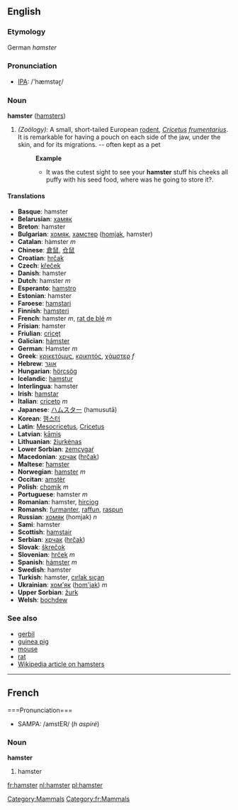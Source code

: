 ==English==
===Etymology===
German ''hamster''

=== Pronunciation ===
*[[w:IPA|IPA]]: /'hæmstəɽ/

=== Noun ===
'''hamster''' ([[hamsters]])

#''(Zoölogy):'' A small, short-tailed European [[rodent]], ''[[Cricetus]] [[frumentarius]]''. It is remarkable for having a pouch on each side of the jaw, under the skin, and for its migrations. -- often kept as a pet 
#:'''Example'''
#:*It was the cutest sight to see your '''hamster''' stuff his cheeks all puffy with his seed food, where was he going to store it?.

==== Translations ====
*'''Basque''': hamster
*'''Belarusian''': [[хамяк]]
*'''Breton''': hamster
*'''Bulgarian''': [[хомяк]], [[хамстер]] ([[homjak]], hamster)
*'''Catalan''': hàmster ''m''
*'''Chinese''': [[倉鼠]], [[仓鼠]]
*'''Croatian''': [[hrčak]]
*'''Czech''': [[křeček]]
*'''Danish''': hamster
*'''Dutch''': hamster ''m''
*'''Esperanto''': [[hamstro]]
*'''Estonian''': hamster
*'''Faroese''': [[hamstari]]
*'''Finnish''': [[hamsteri]]
*'''French''': hamster ''m'', [[rat de blé]] ''m''
*'''Frisian''': hamster
*'''Friulian''': [[cricęt]]
*'''Galician''': [[hámster]]
*'''German''': Hamster ''m''
*'''Greek''': [[κρικετόμυς]], [[κρικητός]], [[χάμστερ]] ''f''
*'''Hebrew''': [[אוגר]]
*'''Hungarian''': [[hörcsög]]
*'''Icelandic''': [[hamstur]]
*'''Interlingua''': hamster
*'''Irish''': [[hamstar]]
*'''Italian''': [[criceto]] ''m''
*'''Japanese''': [[ハムスター]] (hamusutā)
*'''Korean''': [[햄스터]]
*'''Latin''': [[Mesocricetus]], [[Cricetus]]<!-- move if these are scientific names only -->
*'''Latvian''': [[kāmis]]
*'''Lithuanian''': [[žiurkėnas]]
*'''Lower Sorbian''': [[zemcygaŕ]]
*'''Macedonian''': [[хрчак]] ([[hrčak]])
*'''Maltese''': [[ħamster]]
*'''Norwegian''': [[hamster]] ''m''
*'''Occitan''': [[amstèr]]
*'''Polish''': [[chomik]] ''m''
*'''Portuguese''': hamster ''m''
*'''Romanian''': hamster, [[hirciog]]
*'''Romansh''': [[furmanter]], [[raffun]], [[raspun]]
*'''Russian''': [[хомяк]] (homjak) ''n''
*'''Sami''': hamster
*'''Scottish''': [[hamstair]]
*'''Serbian''': [[хрчак]] ([[hrčak]])
*'''Slovak''': [[škrečok]]
*'''Slovenian''': [[hrček]] ''m''
*'''Spanish''': [[hámster]] ''m''
*'''Swedish''': hamster
*'''Turkish''': hamster, [[cırlak sıçan]]
*'''Ukrainian''': [[хом'як]] ([[hom'jak]]) ''m''
*'''Upper Sorbian''': [[žurk]]
*'''Welsh''': [[bochdew]]

===See also===
*[[gerbil]]
*[[guinea pig]]
*[[mouse]]
*[[rat]]
*[[w:Hamster|Wikipedia article on hamsters]]

[[Category:Mammals]]
----
==French==
[[Category:fr:Mammals]] ===Pronunciation===
*SAMPA: /amstER/ (''h aspiré'')
===Noun===
'''hamster'''

# hamster

[[fr:hamster]]
[[nl:hamster]]
[[pl:hamster]]